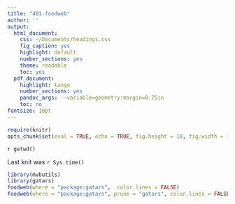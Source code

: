 ```yaml
---
title: "401-foodweb"
author: ''
output:
  html_document:
    css: ~/Documents/headings.css
    fig_caption: yes
    highlight: default
    number_sections: yes
    theme: readable
    toc: yes
  pdf_document:
    highlight: tango
    number_sections: yes
    pandoc_args: --variable=geometry:margin=0.75in
    toc: no
fontsize: 10pt
---
```

<A NAME="top"> </A>

```r
require(knitr)
opts_chunk$set(eval = TRUE, echo = TRUE, fig.height = 10, fig.width = 10, tidy=FALSE)
```

`r getwd()`  

Last knit was `r Sys.time()`



```r
library(mvbutils)
library(gatars)
foodweb(where = "package:gatars",  color.lines = FALSE)
foodweb(where = "package:gatars", prune = "gatars", color.lines = FALSE)
```

